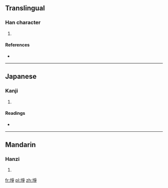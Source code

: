 ==Translingual==

===Han character===
{{Han char|rn=32|rad=土|as=08|sn=11|four=4215<sub>7</sub>|canj=土月尸木 (GBSD), 土弓尸木 (GNSD), X土弓尸木 (XGNSD)}}

# {{defn|Han|sort=土08}}

====References====
* {{Han ref|kx=0230.340|dkj=05174|dj=0466.390|hdz=10455.010|uh=57E9|ud=22505|bh=D4C9|bd=54473}}

----

==Japanese==

===Kanji===
{{ja-kanji|grade=|rs=土08}}

# {{defn|lang=ja|sort=土08}}

====Readings====
* {{ja-readings|on=[[さう]] (sau), [[しょう]] (shō)|kun=[[たがやす]] (tagayasu)}}

----

==Mandarin==

===Hanzi===
{{cmn-hanzi|pin=[[bàng]] ([[bang4]]), [[zhēng]] ([[zheng1]])|wg=pang<sup>4</sup>, cheng<sup>1</sup>}}

# {{defn|lang=cmn|sort=土08}}

[[fr:埩]]
[[pl:埩]]
[[zh:埩]]